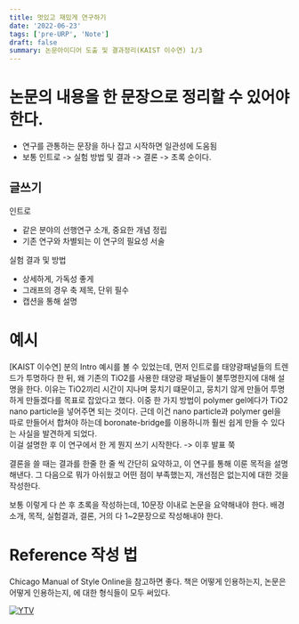```yaml
---
title: 멋있고 재밌게 연구하기
date: '2022-06-23'
tags: ['pre-URP', 'Note']
draft: false
summary: 논문아이디어 도출 및 결과정리(KAIST 이수연) 1/3
---
```


# 논문의 내용을 한 문장으로 정리할 수 있어야 한다.

- 연구를 관통하는 문장을 하나 잡고 시작하면 일관성에 도움됨
- 보통 인트로 -> 실험 방법 및 결과 -> 결론 -> 초록 순이다.

## 글쓰기

인트로

- 같은 분야의 선행연구 소개, 중요한 개념 정립
- 기존 연구와 차별되는 이 연구의 필요성 서술

실험 결과 및 방법

- 상세하게, 가독성 좋게
- 그래프의 경우 축 제목, 단위 필수
- 캡션을 통해 설명

# 예시

[KAIST 이수연] 분의 Intro 예시를 볼 수 있었는데,
먼저 인트로를 태양광패널들의 트렌드가 투명하다 한 뒤, 왜 기존의 TiO2를 사용한 태양광 패널들이 불투명한지에 대해 설명을 한다.
이유는 TiO2끼리 시간이 지나며 뭉치기 떄문이고, 뭉치기 않게 만들어 투명하게 만들겠다를 목표로 잡았다고 했다. 이중 한 가지 방법이
polymer gel에다가 TiO2 nano particle을 넣어주면 되는 것이다. 근데 이건 nano particle과 polymer gel을 따로 만들어서 합쳐야 하는데
boronate-bridge를 이용하니까 훨씬 쉽게 만들 수 있다는 사실을 발견하게 되었다.  
이걸 설명한 후 이 연구에서 한 게 뭔지 쓰기 시작한다. -> 이후 발표 쭉

결론을 쓸 때는 결과를 한줄 한 줄 씩 간단히 요약하고, 이 연구를 통해 이룬 목적을 설명해낸다. 그 다음으로 뭐가 아쉬웠고 어떤 점이 부족했는지, 개선점은 없는지에 대한
것을 작성한다.

보통 이렇게 다 쓴 후 초록을 작성하는데, 10문장 이내로 논문을 요약해내야 한다.
배경 소개, 목적, 실험결과, 결론, 거의 다 1~2문장으로 작성해내야 한다.

# Reference 작성 법

Chicago Manual of Style Online을 참고하면 좋다. 책은 어떻게 인용하는지, 논문은 어떻게 인용하는지, 에 대한 형식들이 모두 써있다.

[![YTV](https://img.youtube.com/vi/H4o0dtuYcJQ/0.jpg)](https://www.youtube.com/watch?v=H4o0dtuYcJQ)

